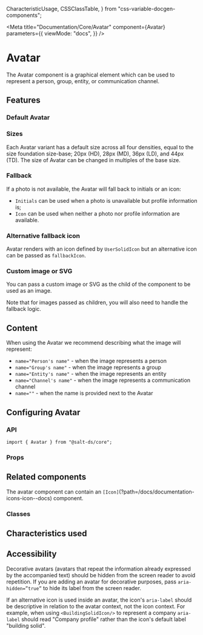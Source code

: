   CharacteristicUsage,
  CSSClassTable,
} from "css-variable-docgen-components";

<Meta
  title="Documentation/Core/Avatar"
  component={Avatar}
  parameters={{
    viewMode: "docs",
  }}
/>

# Avatar

The Avatar component is a graphical element which can be used to represent a person, group, entity, or communication channel.

## Features

### Default Avatar

<Canvas>
  <Story id="core-avatar--default" />
</Canvas>

### Sizes

Each Avatar variant has a default size across all four densities, equal to the size foundation size-base; 20px (HD), 28px (MD), 36px (LD), and 44px (TD).
The size of Avatar can be changed in multiples of the base size.

<Canvas>
  <Story id="core-avatar--sizes" />
</Canvas>

### Fallback

If a photo is not available, the Avatar will fall back to initials or an icon:

- `Initials` can be used when a photo is unavailable but profile information is;
- `Icon` can be used when neither a photo nor profile information are available.

<Canvas>
  <Story id="core-avatar--fallback" />
</Canvas>

### Alternative fallback icon

Avatar renders with an icon defined by `UserSolidIcon` but an alternative icon can be passed as `fallbackIcon`.

<Canvas>
  <Story id="core-avatar--alternative-icon" />
</Canvas>

### Custom image or SVG

You can pass a custom image or SVG as the child of the component to be used as an image.

<Canvas>
  <Story id="core-avatar--with-custom-svg" />
</Canvas>

Note that for images passed as children, you will also need to handle the fallback logic.

<Canvas>
  <Story id="core-avatar--with-custom-img" />
</Canvas>

## Content

When using the Avatar we recommend describing what the image will represent:

- `name="Person's name"` - when the image represents a person
- `name="Group's name"` - when the image represents a group
- `name="Entity's name"` - when the image represents an entity
- `name="Channel's name"` - when the image represents a communication channel
- `name=""` - when the name is provided next to the Avatar

## Configuring Avatar

### API

```
import { Avatar } from "@salt-ds/core";
```

### Props

<ArgsTable of={Avatar} />

## Related components

The avatar component can contain an `[Icon]`(?path=/docs/documentation-icons-icon--docs) component.

### Classes

<CSSClassTable of={Avatar} />

## Characteristics used

<CharacteristicUsage of={Avatar} />

## Accessibility

Decorative avatars (avatars that repeat the information already expressed by the accompanied text) should be hidden from the screen reader to avoid repetition. If you are adding an avatar for decorative purposes, pass `aria-hidden=”true”` to hide its label from the screen reader.

If an alternative icon is used inside an avatar, the icon's `aria-label` should be descriptive in relation to the avatar context, not the icon context. For example, when using `<BuildingSolidIcon/>` to represent a company `aria-label` should read "Company profile" rather than the icon's default label "building solid".

<HelpAndSupport />
